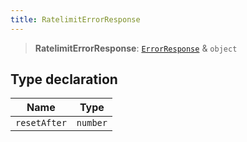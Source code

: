 ```yaml
---
title: RatelimitErrorResponse
---
```


> **RatelimitErrorResponse**: [`ErrorResponse`](/api/ErrorResponse) & `object`

## Type declaration

| Name | Type |
| ------ | ------ |
| `resetAfter` | `number` |
